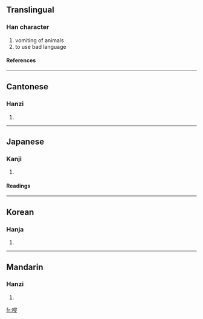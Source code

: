 {{see|吣}}

==Translingual==
===Han character===
{{Han char|rn=30|rad=口|as=07|sn=10|four=6704<sub>7</sub>|canj=口尸一水 (RSME)}}
# vomiting of animals
# to use bad language
====References====
{{Han ref|kx=0193.051|dkj=03748|dj=0413.140|hdz=10634.130|uh=551A|ud=21786|bh=D0F7|bd=53495}}
----
==Cantonese==
===Hanzi===
{{yue-hanzi|jyut=|y=cham3}}
# {{defn|Cantonese}}
----
==Japanese==
===Kanji===
{{ja-kanji|grade=|rs=口07}}
# {{defn|Japanese}} 
====Readings====
{{ja-readings|on=[[しん]] (shin)|kun=}}
----
==Korean==
===Hanja===
{{ko-hanja|hangeul=침|rv=chim|mr=ch'im}}
# {{defn|Korean}}
----
==Mandarin==
===Hanzi===
{{cmn-hanzi|sim=吣|pin=[[qìn]] (qin4)|wg=ch'in<sup>4</sup>}}
# {{defn|Mandarin}}

[[fr:唚]]